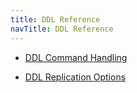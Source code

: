 ```yaml
---
title: DDL Reference
navTitle: DDL Reference
---
```


* [DDL Command Handling](ddl-command-handling)

* [DDL Replication Options](ddl-replication-options)

